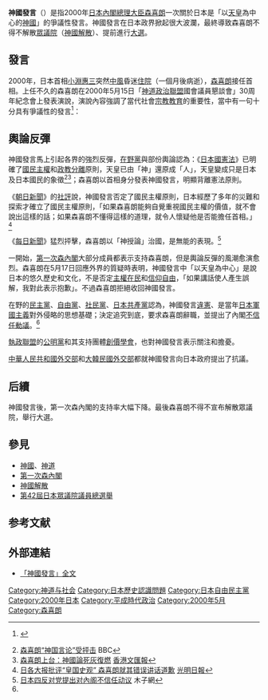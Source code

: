{{japanese|japanese=神の国発言|kana=かみのくにはつげん|romaji=Kami no Kuni Hatsugen}}
'''神國發言'''（{{lang|ja|'''神の国発言'''（かみのくにはつげん）}}）是指2000年[[日本|日本]][[內閣總理大臣_(日本)|內閣總理大臣]][[森喜朗|森喜朗]]一次關於日本是「以[[日本天皇|天皇]]為中心的[[神國_(日本)|神國]]」的爭議性發言。神國發言在日本政界掀起很大波瀾，最終導致森喜朗不得不解散[[日本眾議院|眾議院]]（[[神國解散|神國解散]]）、提前進行[[第42屆日本眾議院議員總選舉|大選]]。

==發言==
2000年，日本首相[[小淵惠三|小淵惠三]]突然[[中風|中風]]昏迷[[住院|住院]]（一個月後病逝），[[森喜朗|森喜朗]]接任首相。上任不久的森喜朗在2000年5月15日「[[神道政治聯盟|神道政治聯盟]]國會議員懇談會」30周年紀念會上發表演說，演說內容強調了當代社會[[宗教教育|宗教教育]]的重要性，當中有一句十分具有爭議性的發言<ref>{{ja}}[http://www.okazaki-inst.jp/material.morishinto.html {{lang|ja|ＮＰＯ法人岡崎研究所 研究資料： 森首相のいわゆる「神の国発言」の全文}}] {{Wayback|url=http://www.okazaki-inst.jp/material.morishinto.html |date=20090302101955 }}</ref>：
{{cquote|日本是一個'''以天皇為中心的神國'''，爲了讓國民充分了解這一點，我們努力到了現在。<br>（{{lang|ja|日本の国、まさに'''天皇を中心としている神の国'''であるぞということを国民の皆さんにしっかりと承知をして戴く。そのために我々が頑張って来た。}}）}}

==輿論反彈==
神國發言馬上引起各界的強烈反彈，[[在野黨|在野黨]]與部份輿論認為：《[[日本國憲法|日本國憲法]]》已明確了[[國民主權|國民主權]]和[[政教分離|政教分離]]原則，天皇已由「神」還原成「人」，天皇變成只是日本及日本國民的象徵<ref name="BBC">[http://news.bbc.co.uk/hi/chinese/news/newsid_752000/7520591.stm 森喜朗“神国言论”受抨击] {{Wayback|url=http://news.bbc.co.uk/hi/chinese/news/newsid_752000/7520591.stm |date=20160307033343 }} BBC</ref><ref name="wenhuipao">[http://paper.wenweipo.com/2000/08/30/HT0008300004.htm 森喜朗上台：神國論死灰復燃] [[香港文匯報|香港文匯報]]</ref>；森喜朗以首相身分發表神國發言，明顯背離憲法原則。

《[[朝日新聞|朝日新聞]]》的[[社評|社評]]說，神國發言否定了國民主權原則，日本經歷了多年的災難和探索才確立了國民主權原則，「如果森喜朗能夠自覺重視國民主權的價值，就不會說出這樣的話；如果森喜朗不懂得這樣的道理，就令人懷疑他是否能擔任首相。」<ref>[http://www.gmw.cn/01gmrb/2000-05/18/gb/05%5E18424%5E0%5EGMB4-115.htm 日各大报批评“皇国史观” 森喜朗就其错误讲话道歉] {{Wayback|url=http://www.gmw.cn/01gmrb/2000-05/18/gb/05%5E18424%5E0%5EGMB4-115.htm |date=20060510155214 }} [[光明日報|光明日報]]</ref>

《[[每日新聞|每日新聞]]》猛烈抨擊，森喜朗以「神授論」治國，是無能的表現。<ref name="muzi">[http://beststar.com/stars/cc/chinese/22419,19931.shtml?m=12&q=69988 日本四反对党提出对內阁不信任动议] 木子網</ref>

一開始，[[第一次森內閣|第一次森內閣]]大部分成員都表示支持森喜朗，但是輿論反彈的風潮愈演愈烈。森喜朗在5月17日回應外界的質疑時表明，神國發言中「以天皇為中心」是說日本的悠久歷史和文化，不是否定[[主權在民|主權在民]]和[[信仰自由|信仰自由]]，「如果講話使人產生誤解，我對此表示抱歉」。不過森喜朗拒絕收回神國發言。

在野的[[民主黨_(日本)|民主黨]]、[[自由黨_(日本)|自由黨]]、[[社會民主黨_(日本)|社民黨]]、[[日本共產黨|日本共產黨]]認為，神國發言[[違憲|違憲]]、是當年[[日本軍國主義|日本軍國主義]]對外侵略的思想基礎；決定追究到底，要求森喜朗辭職，並提出了內閣[[不信任動議|不信任動議]]。<ref name="muzi"/>

[[執政聯盟|執政聯盟]]的[[公明黨|公明黨]]和其支持團體[[創價學會|創價學會]]，也對神國發言表示關注和擔憂。

[[中華人民共和國外交部|中華人民共和國外交部]]和[[大韓民國外交部|大韓民國外交部]]都就神國發言向日本政府提出了抗議。

==后續==
神國發言後，第一次森內閣的支持率大幅下降。最後森喜朗不得不宣布解散眾議院，舉行大選。

==參見==
*[[神國|神國]]、[[神道|神道]]
*[[第一次森內閣|第一次森內閣]]
*[[神國解散|神國解散]]
*[[第42屆日本眾議院議員總選舉|第42屆日本眾議院議員總選舉]]

==参考文献==
{{reflist}}

==外部連結==
*[https://web.archive.org/web/20090302101955/http://www.okazaki-inst.jp/material.morishinto.html 「神國發言」全文]

{{DEFAULTSORT:Kaminokuni-hatsugen}}
[[Category:神道与社会|Category:神道与社会]]
[[Category:日本歷史認識問題|Category:日本歷史認識問題]]
[[Category:日本自由民主黨|Category:日本自由民主黨]]
[[Category:2000年日本|Category:2000年日本]]
[[Category:平成時代政治|Category:平成時代政治]]
[[Category:2000年5月|Category:2000年5月]]
[[Category:森喜朗|Category:森喜朗]]